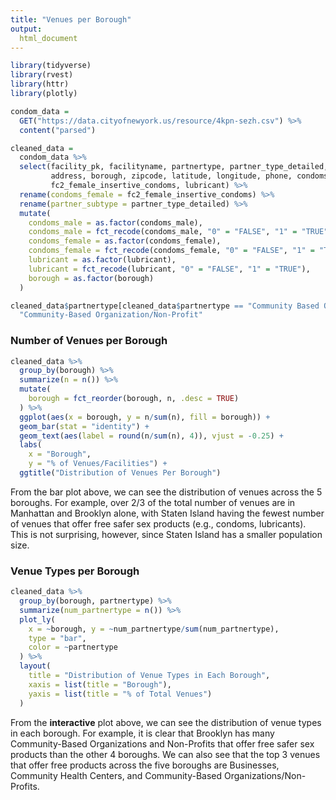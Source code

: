 ```yaml
---
title: "Venues per Borough"
output: 
  html_document
---
```


```r
library(tidyverse)
library(rvest)
library(httr)
library(plotly)
```

```r
condom_data = 
  GET("https://data.cityofnewyork.us/resource/4kpn-sezh.csv") %>% 
  content("parsed")

cleaned_data = 
  condom_data %>% 
  select(facility_pk, facilityname, partnertype, partner_type_detailed, 
         address, borough, zipcode, latitude, longitude, phone, condoms_male,
         fc2_female_insertive_condoms, lubricant) %>% 
  rename(condoms_female = fc2_female_insertive_condoms) %>% 
  rename(partner_subtype = partner_type_detailed) %>% 
  mutate(
    condoms_male = as.factor(condoms_male), 
    condoms_male = fct_recode(condoms_male, "0" = "FALSE", "1" = "TRUE"),
    condoms_female = as.factor(condoms_female),
    condoms_female = fct_recode(condoms_female, "0" = "FALSE", "1" = "TRUE"),
    lubricant = as.factor(lubricant),
    lubricant = fct_recode(lubricant, "0" = "FALSE", "1" = "TRUE"),
    borough = as.factor(borough)
  )

cleaned_data$partnertype[cleaned_data$partnertype == "Community Based Organization/Non-Profit"] =
  "Community-Based Organization/Non-Profit"
```  

### Number of Venues per Borough

```r
cleaned_data %>% 
  group_by(borough) %>% 
  summarize(n = n()) %>% 
  mutate(
    borough = fct_reorder(borough, n, .desc = TRUE)
  ) %>% 
  ggplot(aes(x = borough, y = n/sum(n), fill = borough)) +
  geom_bar(stat = "identity") + 
  geom_text(aes(label = round(n/sum(n), 4)), vjust = -0.25) +
  labs(
    x = "Borough",
    y = "% of Venues/Facilities") + 
  ggtitle("Distribution of Venues Per Borough")
```

From the bar plot above, we can see the distribution of venues across the 5 boroughs. For example, over 2/3 of the total number of venues are in Manhattan and Brooklyn alone, with Staten Island having the fewest number of venues that offer free safer sex products (e.g., condoms, lubricants). This is not surprising, however, since Staten Island has a smaller population size. 


### Venue Types per Borough

```r
cleaned_data %>% 
  group_by(borough, partnertype) %>% 
  summarize(num_partnertype = n()) %>% 
  plot_ly(
    x = ~borough, y = ~num_partnertype/sum(num_partnertype), 
    type = "bar", 
    color = ~partnertype
  ) %>% 
  layout(
    title = "Distribution of Venue Types in Each Borough",
    xaxis = list(title = "Borough"),
    yaxis = list(title = "% of Total Venues")
  )
```

From the **interactive** plot above, we can see the distribution of venue types in each borough. For example, it is clear that Brooklyn has many Community-Based Organizations and Non-Profits that offer free safer sex products than the other 4 boroughs. We can also see that the top 3 venues that offer free products across the five boroughs are Businesses, Community Health Centers, and Community-Based Organizations/Non-Profits.